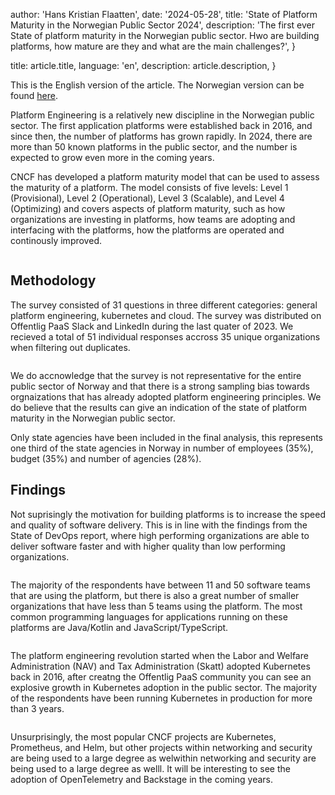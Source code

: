 
  author: 'Hans Kristian Flaatten',
  date: '2024-05-28',
  title: 'State of Platform Maturity in the Norwegian Public Sector 2024',
  description:
    'The first ever State of platform maturity in the Norwegian public sector. Hwo are building platforms, how mature are they and what are the main challenges?',
}

  title: article.title,
  language: 'en',
  description: article.description,
}


This is the English version of the article. The Norwegian version can be found [here](/artikkel/tilstand-plattformmodenhet-2024).

Platform Engineering is a relatively new discipline in the Norwegian public sector. The first application platforms were established back in 2016, and since then, the number of platforms has grown rapidly. In 2024, there are more than 50 known platforms in the public sector, and the number is expected to grow even more in the coming years.

CNCF has developed a platform maturity model that can be used to assess the maturity of a platform. The model consists of five levels: Level 1 (Provisional), Level 2 (Operational), Level 3 (Scalable), and Level 4 (Optimizing) and covers aspects of platform maturity, such as how organizations are investing in platforms, how teams are adopting and interfacing with the platforms, how the platforms are operated and continously improved.

<Image src={maturityModel} alt="" />

## Methodology

The survey consisted of 31 questions in three different categories: general platform engineering, kubernetes and cloud. The survey was distributed on Offentlig PaaS Slack and LinkedIn during the last quater of 2023. We recieved a total of 51 individual responses accross 35 unique organizations when filtering out duplicates.

<Image src={respondents} alt="" />

We do accnowledge that the survey is not representative for the entire public sector of Norway and that there is a strong sampling bias towards orgnaizations that has already adopted platform engineering principles. We do believe that the results can give an indication of the state of platform maturity in the Norwegian public sector.

Only state agencies have been included in the final analysis, this represents one third of the state agencies in Norway in number of employees (35%), budget (35%) and number of agencies (28%).

## Findings

Not suprisingly the motivation for building platforms is to increase the speed and quality of software delivery. This is in line with the findings from the State of DevOps report, where high performing organizations are able to deliver software faster and with higher quality than low performing organizations.

<Image src={motivation} alt="" />

The majority of the respondents have between 11 and 50 software teams that are using the platform, but there is also a great number of smaller organizations that have less than 5 teams using the platform. The most common programming languages for applications running on these platforms are Java/Kotlin and JavaScript/TypeScript.

<Image src={teams} alt="" />

The platform engineering revolution started when the Labor and Welfare Administration (NAV) and Tax Administration (Skatt) adopted Kubernetes back in 2016, after creatng the Offentlig PaaS community you can see an explosive growth in Kubernetes adoption in the public sector. The majority of the respondents have been running Kubernetes in production for more than 3 years.

<Image src={years} alt="" />

Unsurprisingly, the most popular CNCF projects are Kubernetes, Prometheus, and Helm, but other projects within networking and security are being used to a large degree as welwithin networking and security are being used to a large degree as welll. It will be interesting to see the adoption of OpenTelemetry and Backstage in the coming years.
<Image src={tech} alt="" />


<Image src={maturity} alt="" />